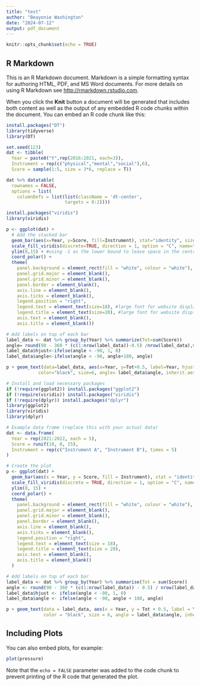 ```yaml
---
title: "test"
author: "Beayonie Washington"
date: "2024-07-12"
output: pdf_document
---
```


```r
knitr::opts_chunk$set(echo = TRUE)
```

## R Markdown

This is an R Markdown document. Markdown is a simple formatting syntax for authoring HTML, PDF, and MS Word documents. For more details on using R Markdown see <http://rmarkdown.rstudio.com>.

When you click the **Knit** button a document will be generated that includes both content as well as the output of any embedded R code chunks within the document. You can embed an R code chunk like this:

```r
install.packages("DT")
library(tidyverse)
library(DT)

set.seed(123)
dat <- tibble(
  Year = paste0("Y",rep(2016:2021, each=3)),
  Instrument = rep(c("physical","mental","social"),6),
  Score = sample(1:5, size = 3*6, replace = T))

dat %>% datatable(
  rownames = FALSE,
  options = list(
    columnDefs = list(list(className = 'dt-center', 
                      targets = 0:2))))
```

```r
install.packages("viridis")
library(viridis)

p <- ggplot(dat) +  
  # Add the stacked bar
  geom_bar(aes(x=Year, y=Score, fill=Instrument), stat="identity", size=0.6, color="white") +
  scale_fill_viridis(discrete=TRUE, direction = 1, option = "C", name="Health Instrument") +
  ylim(0,15) + #using -1 as the lower bound to leave space in the centre of the polar
  coord_polar() +
  theme(
    panel.background = element_rect(fill = "white", colour = "white"),
    panel.grid.major = element_blank(),
    panel.grid.minor = element_blank(),
    panel.border = element_blank(),
    axis.line = element_blank(),
    axis.ticks = element_blank(),
    legend.position = "right",
    legend.text = element_text(size=18), #large font for website display
    legend.title = element_text(size=20), #large font for website display
    axis.text = element_blank(),
    axis.title = element_blank()) 

# Add labels on top of each bar
label_data <- dat %>% group_by(Year) %>% summarize(Tot=sum(Score))
angle= round(90 - 360 * (c(1:nrow(label_data))-0.5) /nrow(label_data),0)     # I substract 0.5 because the letter must have the angle of the centre of the bars. Not extreme right(1) or extreme left (0)
label_data$hjust<-ifelse(angle < -90, 1, 0)
label_data$angle<-ifelse(angle < -90, angle+180, angle)

p + geom_text(data=label_data, aes(x=Year, y=Tot+0.5, label=Year, hjust=hjust),
            color="black", size=6, angle= label_data$angle, inherit.aes = FALSE)

```
```r
# Install and load necessary packages
if (!require(ggplot2)) install.packages("ggplot2")
if (!require(viridis)) install.packages("viridis")
if (!require(dplyr)) install.packages("dplyr")
library(ggplot2)
library(viridis)
library(dplyr)

# Example data frame (replace this with your actual data)
dat <- data.frame(
  Year = rep(2021:2022, each = 5),
  Score = runif(10, 0, 15),
  Instrument = rep(c("Instrument A", "Instrument B"), times = 5)
)

# Create the plot
p <- ggplot(dat) +  
  geom_bar(aes(x = Year, y = Score, fill = Instrument), stat = "identity", size = 0.6, color = "white") +
  scale_fill_viridis(discrete = TRUE, direction = 1, option = "C", name = "Health Instrument") +
  ylim(0, 15) +
  coord_polar() +
  theme(
    panel.background = element_rect(fill = "white", colour = "white"),
    panel.grid.major = element_blank(),
    panel.grid.minor = element_blank(),
    panel.border = element_blank(),
    axis.line = element_blank(),
    axis.ticks = element_blank(),
    legend.position = "right",
    legend.text = element_text(size = 18),
    legend.title = element_text(size = 20),
    axis.text = element_blank(),
    axis.title = element_blank()
  )

# Add labels on top of each bar
label_data <- dat %>% group_by(Year) %>% summarise(Tot = sum(Score))
angle <- round(90 - 360 * (c(1:nrow(label_data)) - 0.5) / nrow(label_data), 0)
label_data$hjust <- ifelse(angle < -90, 1, 0)
label_data$angle <- ifelse(angle < -90, angle + 180, angle)

p + geom_text(data = label_data, aes(x = Year, y = Tot + 0.5, label = Year, hjust = hjust),
              color = "black", size = 6, angle = label_data$angle, inherit.aes = FALSE)

```

## Including Plots

You can also embed plots, for example:

```r
plot(pressure)
```

Note that the `echo = FALSE` parameter was added to the code chunk to prevent printing of the R code that generated the plot.
